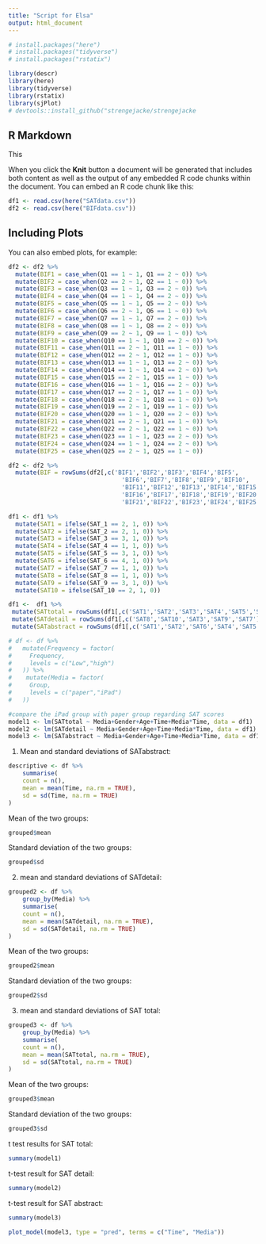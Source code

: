 ---
title: "Script for Elsa"
output: html_document
---

```{r setup, include=FALSE}
# install.packages("here")
# install.packages("tidyverse")
# install.packages("rstatix")

library(descr)
library(here)
library(tidyverse)
library(rstatix)
library(sjPlot)
# devtools::install_github("strengejacke/strengejacke
```

## R Markdown

This 

When you click the **Knit** button a document will be generated that includes both content as well as the output of any embedded R code chunks within the document. You can embed an R code chunk like this:

```{r, echo= FALSE, message=FALSE}
df1 <- read.csv(here("SATdata.csv"))
df2 <- read.csv(here("BIFdata.csv"))
```

## Including Plots

You can also embed plots, for example:

```{r echo= FALSE, message=FALSE}
df2 <- df2 %>%
  mutate(BIF1 = case_when(Q1 == 1 ~ 1, Q1 == 2 ~ 0)) %>%
  mutate(BIF2 = case_when(Q2 == 2 ~ 1, Q2 == 1 ~ 0)) %>%
  mutate(BIF3 = case_when(Q3 == 1 ~ 1, Q3 == 2 ~ 0)) %>%
  mutate(BIF4 = case_when(Q4 == 1 ~ 1, Q4 == 2 ~ 0)) %>%
  mutate(BIF5 = case_when(Q5 == 1 ~ 1, Q5 == 2 ~ 0)) %>%
  mutate(BIF6 = case_when(Q6 == 2 ~ 1, Q6 == 1 ~ 0)) %>%
  mutate(BIF7 = case_when(Q7 == 1 ~ 1, Q7 == 2 ~ 0)) %>%
  mutate(BIF8 = case_when(Q8 == 1 ~ 1, Q8 == 2 ~ 0)) %>%
  mutate(BIF9 = case_when(Q9 == 2 ~ 1, Q9 == 1 ~ 0)) %>%
  mutate(BIF10 = case_when(Q10 == 1 ~ 1, Q10 == 2 ~ 0)) %>%
  mutate(BIF11 = case_when(Q11 == 2 ~ 1, Q11 == 1 ~ 0)) %>%
  mutate(BIF12 = case_when(Q12 == 2 ~ 1, Q12 == 1 ~ 0)) %>%
  mutate(BIF13 = case_when(Q13 == 1 ~ 1, Q13 == 2 ~ 0)) %>%
  mutate(BIF14 = case_when(Q14 == 1 ~ 1, Q14 == 2 ~ 0)) %>%
  mutate(BIF15 = case_when(Q15 == 2 ~ 1, Q15 == 1 ~ 0)) %>%
  mutate(BIF16 = case_when(Q16 == 1 ~ 1, Q16 == 2 ~ 0)) %>%
  mutate(BIF17 = case_when(Q17 == 2 ~ 1, Q17 == 1 ~ 0)) %>%
  mutate(BIF18 = case_when(Q18 == 2 ~ 1, Q18 == 1 ~ 0)) %>%
  mutate(BIF19 = case_when(Q19 == 2 ~ 1, Q19 == 1 ~ 0)) %>%
  mutate(BIF20 = case_when(Q20 == 1 ~ 1, Q20 == 2 ~ 0)) %>%
  mutate(BIF21 = case_when(Q21 == 2 ~ 1, Q21 == 1 ~ 0)) %>%
  mutate(BIF22 = case_when(Q22 == 2 ~ 1, Q22 == 1 ~ 0)) %>%
  mutate(BIF23 = case_when(Q23 == 1 ~ 1, Q23 == 2 ~ 0)) %>%
  mutate(BIF24 = case_when(Q24 == 1 ~ 1, Q24 == 2 ~ 0)) %>%
  mutate(BIF25 = case_when(Q25 == 2 ~ 1, Q25 == 1 ~ 0))

df2 <- df2 %>%
  mutate(BIF = rowSums(df2[,c('BIF1','BIF2','BIF3','BIF4','BIF5',
                                'BIF6','BIF7','BIF8','BIF9','BIF10',
                                'BIF11','BIF12','BIF13','BIF14','BIF15',
                                'BIF16','BIF17','BIF18','BIF19','BIF20',
                                'BIF21','BIF22','BIF23','BIF24','BIF25')], na.rm=TRUE))
```


```{r  echo= FALSE, message=FALSE}
df1 <- df1 %>%
  mutate(SAT1 = ifelse(SAT_1 == 2, 1, 0)) %>%
  mutate(SAT2 = ifelse(SAT_2 == 2, 1, 0)) %>%
  mutate(SAT3 = ifelse(SAT_3 == 3, 1, 0)) %>%
  mutate(SAT4 = ifelse(SAT_4 == 1, 1, 0)) %>%
  mutate(SAT5 = ifelse(SAT_5 == 3, 1, 0)) %>%
  mutate(SAT6 = ifelse(SAT_6 == 4, 1, 0)) %>%
  mutate(SAT7 = ifelse(SAT_7 == 1, 1, 0)) %>%
  mutate(SAT8 = ifelse(SAT_8 == 1, 1, 0)) %>%
  mutate(SAT9 = ifelse(SAT_9 == 3, 1, 0)) %>%
  mutate(SAT10 = ifelse(SAT_10 == 2, 1, 0))

df1 <-  df1 %>% 
 mutate(SATtotal = rowSums(df1[,c('SAT1','SAT2','SAT3','SAT4','SAT5','SAT6','SAT7','SAT8','SAT9','SAT10')], na.rm=TRUE)) %>% 
 mutate(SATdetail = rowSums(df1[,c('SAT8','SAT10','SAT3','SAT9','SAT7')], na.rm=TRUE)) %>%
 mutate(SATabstract = rowSums(df1[,c('SAT1','SAT2','SAT6','SAT4','SAT5')], na.rm=TRUE))

# df <- df %>% 
#   mutate(Frequency = factor(
#     Frequency,
#     levels = c("Low","high")
#   )) %>% 
#    mutate(Media = factor(
#     Group,
#     levels = c("paper","iPad")
#   ))
```


```{r echo= FALSE, message=FALSE}
#compare the iPad group with paper group regarding SAT scores
model1 <- lm(SATtotal ~ Media+Gender+Age+Time+Media*Time, data = df1)
model2 <- lm(SATdetail ~ Media+Gender+Age+Time+Media*Time, data = df1)
model3 <- lm(SATabstract ~ Media+Gender+Age+Time+Media*Time, data = df1)
```

1) Mean and standard deviations of SATabstract:
```{r echo= FALSE, message=FALSE, eval=FALSE}
descriptive <- df %>% 
    summarise(
    count = n(),
    mean = mean(Time, na.rm = TRUE),
    sd = sd(Time, na.rm = TRUE)
)
```

Mean of the two groups:
```{r echo= FALSE, message=FALSE, eval=FALSE}
grouped$mean
```

Standard deviation of the two groups:
```{r echo= FALSE, message=FALSE, eval=FALSE}
grouped$sd
```

2) mean and standard deviations of SATdetail:
```{r echo= FALSE, message=FALSE, eval=FALSE}
grouped2 <- df %>% 
    group_by(Media) %>%
    summarise(
    count = n(),
    mean = mean(SATdetail, na.rm = TRUE),
    sd = sd(SATdetail, na.rm = TRUE)
)
```

Mean of the two groups:
```{r echo= FALSE, message=FALSE, eval=FALSE}
grouped2$mean
```

Standard deviation of the two groups:
```{r echo= FALSE, message=FALSE, eval=FALSE}
grouped2$sd
```

3) mean and standard deviations of SAT total:
```{r echo= FALSE, message=FALSE, eval=FALSE}
grouped3 <- df %>% 
    group_by(Media) %>%
    summarise(
    count = n(),
    mean = mean(SATtotal, na.rm = TRUE),
    sd = sd(SATtotal, na.rm = TRUE)
)
```

Mean of the two groups:
```{r echo= FALSE, message=FALSE, eval=FALSE}
grouped3$mean
```

Standard deviation of the two groups:
```{r echo= FALSE, message=FALSE, eval=FALSE}
grouped3$sd
```

t test results for SAT total:
```{r}
summary(model1)
```

t-test result for SAT detail:
```{r}
summary(model2)
```

t-test result for SAT abstract:
```{r}
summary(model3)
```

```{r}
plot_model(model3, type = "pred", terms = c("Time", "Media"))
```


